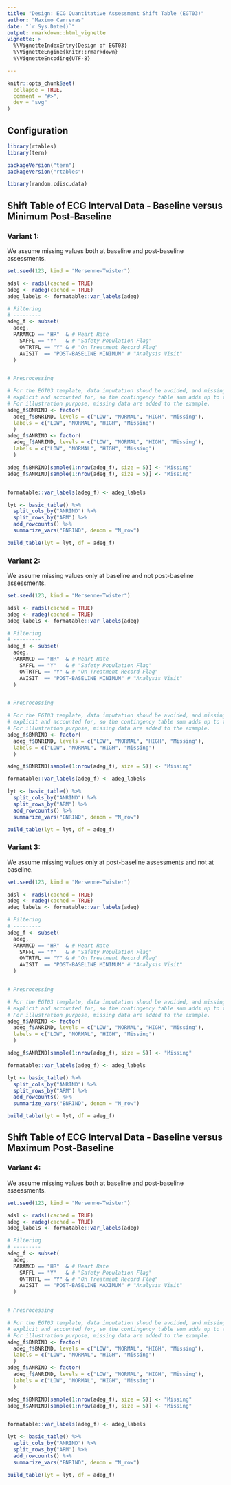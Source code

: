 ```yaml
---
title: "Design: ECG Quantitative Assessment Shift Table (EGT03)"
author: "Maximo Carreras"
date: "`r Sys.Date()`"
output: rmarkdown::html_vignette
vignette: >
  %\VignetteIndexEntry{Design of EGT03}
  %\VignetteEngine{knitr::rmarkdown}
  %\VignetteEncoding{UTF-8}

---
```


```r
knitr::opts_chunk$set(
  collapse = TRUE,
  comment = "#>",
  dev = "svg"
)
```

## Configuration

```r
library(rtables)
library(tern)

packageVersion("tern")
packageVersion("rtables")

library(random.cdisc.data)

```

## Shift Table of ECG Interval Data - Baseline versus Minimum Post-Baseline

### Variant 1:
We assume missing values both at baseline and post-baseline assessments.

```r

set.seed(123, kind = "Mersenne-Twister")

adsl <- radsl(cached = TRUE)
adeg <- radeg(cached = TRUE)
adeg_labels <- formatable::var_labels(adeg)

# Filtering
# ---------
adeg_f <- subset(
  adeg,
  PARAMCD == "HR"  & # Heart Rate
    SAFFL == "Y"   & # "Safety Population Flag"
    ONTRTFL == "Y" & # "On Treatment Record Flag"
    AVISIT  == "POST-BASELINE MINIMUM" # "Analysis Visit"
  )


# Preprocessing

# For the EGT03 template, data imputation shoud be avoided, and missing data
# explicit and accounted for, so the contingency table sum adds up to the group N.
# For illustration purpose, missing data are added to the example.
adeg_f$BNRIND <- factor(
  adeg_f$BNRIND, levels = c("LOW", "NORMAL", "HIGH", "Missing"),
  labels = c("LOW", "NORMAL", "HIGH", "Missing")
  )
adeg_f$ANRIND <- factor(
  adeg_f$ANRIND, levels = c("LOW", "NORMAL", "HIGH", "Missing"),
  labels = c("LOW", "NORMAL", "HIGH", "Missing")
  )

adeg_f$BNRIND[sample(1:nrow(adeg_f), size = 5)] <- "Missing" 
adeg_f$ANRIND[sample(1:nrow(adeg_f), size = 5)] <- "Missing" 


formatable::var_labels(adeg_f) <- adeg_labels

lyt <- basic_table() %>%
  split_cols_by("ANRIND") %>%
  split_rows_by("ARM") %>%
  add_rowcounts() %>%
  summarize_vars("BNRIND", denom = "N_row")

build_table(lyt = lyt, df = adeg_f)
```


### Variant 2:
We assume missing values only at baseline and not post-baseline assessments.

```r

set.seed(123, kind = "Mersenne-Twister")

adsl <- radsl(cached = TRUE)
adeg <- radeg(cached = TRUE)
adeg_labels <- formatable::var_labels(adeg)

# Filtering
# ---------
adeg_f <- subset(
  adeg,
  PARAMCD == "HR"  & # Heart Rate
    SAFFL == "Y"   & # "Safety Population Flag"
    ONTRTFL == "Y" & # "On Treatment Record Flag"
    AVISIT  == "POST-BASELINE MINIMUM" # "Analysis Visit"
  )


# Preprocessing

# For the EGT03 template, data imputation shoud be avoided, and missing data
# explicit and accounted for, so the contingency table sum adds up to the group N.
# For illustration purpose, missing data are added to the example.
adeg_f$BNRIND <- factor(
  adeg_f$BNRIND, levels = c("LOW", "NORMAL", "HIGH", "Missing"),
  labels = c("LOW", "NORMAL", "HIGH", "Missing")
  )

adeg_f$BNRIND[sample(1:nrow(adeg_f), size = 5)] <- "Missing" 

formatable::var_labels(adeg_f) <- adeg_labels

lyt <- basic_table() %>%
  split_cols_by("ANRIND") %>%
  split_rows_by("ARM") %>%
  add_rowcounts() %>%
  summarize_vars("BNRIND", denom = "N_row")

build_table(lyt = lyt, df = adeg_f)
```

### Variant 3:
We assume missing values only at post-baseline assessments and not at baseline.

```r

set.seed(123, kind = "Mersenne-Twister")

adsl <- radsl(cached = TRUE)
adeg <- radeg(cached = TRUE)
adeg_labels <- formatable::var_labels(adeg)

# Filtering
# ---------
adeg_f <- subset(
  adeg,
  PARAMCD == "HR"  & # Heart Rate
    SAFFL == "Y"   & # "Safety Population Flag"
    ONTRTFL == "Y" & # "On Treatment Record Flag"
    AVISIT  == "POST-BASELINE MINIMUM" # "Analysis Visit"
  )


# Preprocessing

# For the EGT03 template, data imputation shoud be avoided, and missing data
# explicit and accounted for, so the contingency table sum adds up to the group N.
# For illustration purpose, missing data are added to the example.
adeg_f$ANRIND <- factor(
  adeg_f$ANRIND, levels = c("LOW", "NORMAL", "HIGH", "Missing"),
  labels = c("LOW", "NORMAL", "HIGH", "Missing")
  )

adeg_f$ANRIND[sample(1:nrow(adeg_f), size = 5)] <- "Missing"

formatable::var_labels(adeg_f) <- adeg_labels

lyt <- basic_table() %>%
  split_cols_by("ANRIND") %>%
  split_rows_by("ARM") %>%
  add_rowcounts() %>%
  summarize_vars("BNRIND", denom = "N_row")

build_table(lyt = lyt, df = adeg_f)
```


## Shift Table of ECG Interval Data - Baseline versus Maximum Post-Baseline

### Variant 4:
We assume missing values both at baseline and post-baseline assessments.

```r

set.seed(123, kind = "Mersenne-Twister")

adsl <- radsl(cached = TRUE)
adeg <- radeg(cached = TRUE)
adeg_labels <- formatable::var_labels(adeg)

# Filtering
# ---------
adeg_f <- subset(
  adeg,
  PARAMCD == "HR"  & # Heart Rate
    SAFFL == "Y"   & # "Safety Population Flag"
    ONTRTFL == "Y" & # "On Treatment Record Flag"
    AVISIT  == "POST-BASELINE MAXIMUM" # "Analysis Visit"
  )


# Preprocessing

# For the EGT03 template, data imputation shoud be avoided, and missing data
# explicit and accounted for, so the contingency table sum adds up to the group N.
# For illustration purpose, missing data are added to the example.
adeg_f$BNRIND <- factor(
  adeg_f$BNRIND, levels = c("LOW", "NORMAL", "HIGH", "Missing"),
  labels = c("LOW", "NORMAL", "HIGH", "Missing")
  )
adeg_f$ANRIND <- factor(
  adeg_f$ANRIND, levels = c("LOW", "NORMAL", "HIGH", "Missing"),
  labels = c("LOW", "NORMAL", "HIGH", "Missing")
  )

adeg_f$BNRIND[sample(1:nrow(adeg_f), size = 5)] <- "Missing" 
adeg_f$ANRIND[sample(1:nrow(adeg_f), size = 5)] <- "Missing" 


formatable::var_labels(adeg_f) <- adeg_labels

lyt <- basic_table() %>%
  split_cols_by("ANRIND") %>%
  split_rows_by("ARM") %>%
  add_rowcounts() %>%
  summarize_vars("BNRIND", denom = "N_row")

build_table(lyt = lyt, df = adeg_f)
```
